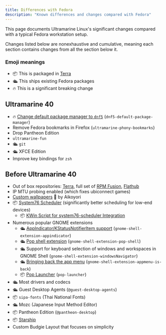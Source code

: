 ```yaml
---
title: Differences with Fedora
description: "Known differences and changes compared with Fedora"
---
```



This page documents Ultramarine Linux's significant changes compared with a typical Fedora workstation setup.

Changes listed below are nonexhaustive and cumulative, meaning each section contains changes from all the section below it.

### Emoji meanings

- 📦 This is packaged in [Terra]
- 🛳️ This ships existing Fedora packages
- 🔥 This is a significant breaking change

## Ultramarine 40

- 🔥 [Change default package manager to `dnf5`](/en/usage/um40-dnf5) (`dnf5-default-package-manager`)
- Remove Fedora bookmarks in Firefox (`ultramarine-phony-bookmarks`)
- Drop Pantheon Edition
- `ultramarine-fun`
- 🛳️ `git`
- 🛳️ XFCE Edition
- Improve key bindings for `zsh`

## Before Ultramarine 40

- Out of box repositories: [Terra], full set of [RPM Fusion], [Flathub]
- IP MTU probing enabled (which fixes ubiconnect games)
- [Custom wallpapers](https://github.com/Ultramarine-Linux/backgrounds) 🌇 by Aikoyori
- 📦 [System76 Scheduler](https://github.com/pop-os/system76-scheduler) (significantly better scheduling for low-end devices)
    - 📦 [KWin Script for system76-scheduler Integration](https://github.com/maxiberta/kwin-system76-scheduler-integration)
- Numerous popular GNOME extensions
    - 🛳️ [AppIndicator/KStatusNotifierItem support](https://github.com/ubuntu/gnome-shell-extension-appindicator) (`gnome-shell-extension-appindicator`)
    - 🛳️ [Pop shell extension](https://github.com/pop-os/shell) (`gnome-shell-extension-pop-shell`)
    - 🛳️ Support for keyboard selection of windows and workspaces in GNOME Shell (`gnome-shell-extension-windowsNavigator`)
    - 🛳️ [Bringing back the app menu](https://github.com/fthx/appmenu-is-back) (`gnome-shell-extension-appmenu-is-back`)
    - 📦 [Pop Launcher](https://github.com/pop-os/launcher) (`pop-launcher`)
- 🛳️ Most drivers and codecs
- 🛳️ Guest Desktop Agents (`@guest-desktop-agents`)
- 📦 `sipa-fonts` (Thai National Fonts)
- 🛳️ Mozc (Japanese Input Method Editor)
- 📦 Pantheon Edition (`@pantheon-desktop`)
- 📦 [Starship](https://starship.rs)
- Custom Budgie Layout that focuses on simplicity

[Terra]: https://terra.fyralabs.com
[RPM Fusion]: https://rpmfusion.org
[Flathub]: https://flathub.org
